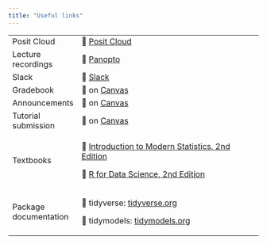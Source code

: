 ```yaml
---
title: "Useful links"
---
```


+-----------------------+------------------------------------------------------------------------------------------------------------------------------+
| Posit Cloud           | 🔗 [Posit Cloud](https://posit.cloud/spaces/405361)                                                                          |
+-----------------------+------------------------------------------------------------------------------------------------------------------------------+
| Lecture recordings    | 🔗 [Panopto](https://duke.hosted.panopto.com/Panopto/Pages/Sessions/List.aspx?folderID=a792a9f8-8b5d-432e-99e1-b06d01424ec4) |
+-----------------------+------------------------------------------------------------------------------------------------------------------------------+
| Slack                 | 🔗 [Slack](https://sta101-f23.slack.com)                                                                                     |
+-----------------------+------------------------------------------------------------------------------------------------------------------------------+
| Gradebook             | 🔗 on [Canvas](https://canvas.duke.edu/courses/4625/gradebook)                                                               |
+-----------------------+------------------------------------------------------------------------------------------------------------------------------+
| Announcements         | 🔗 on [Canvas](https://canvas.duke.edu/courses/4625/announcements)                                                           |
+-----------------------+------------------------------------------------------------------------------------------------------------------------------+
| Tutorial submission   | 🔗 on [Canvas](https://canvas.duke.edu/courses/4625/quizzes)                                                                 |
+-----------------------+------------------------------------------------------------------------------------------------------------------------------+
| Textbooks             | 🔗 [Introduction to Modern Statistics, 2nd Edition](https://openintro-ims2.netlify.app/)                                     |
|                       |                                                                                                                              |
|                       | 🔗 [R for Data Science, 2nd Edition](https://r4ds.hadley.nz/)                                                                |
+-----------------------+------------------------------------------------------------------------------------------------------------------------------+
| Package documentation | 🔗 tidyverse: [tidyverse.org](https://www.tidyverse.org/)                                                                    |
|                       |                                                                                                                              |
|                       | 🔗 tidymodels: [tidymodels.org](https://www.tidymodels.org/)                                                                 |
+-----------------------+------------------------------------------------------------------------------------------------------------------------------+
